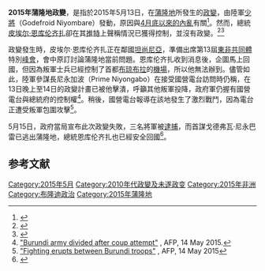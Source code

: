 
{{Infobox military conflict
| conflict    = 2015年蒲隆地政變
| width       = 
| partof      = [[2015年蒲隆地動亂|2015年蒲隆地動亂]]
| image       = [[File:Location_Burundi_AU_Africa.svg|250px]]
| caption     = 蒲隆地在[[非洲|非洲]]的位置
| date        = 2015年5月13日-2015年5月15日
| place       = {{flagicon|Burundi}} [[蒲隆地|蒲隆地]]
| coordinates = 
| map_type    = 
| map_relief  = 
| latitude    = 
| longitude   = 
| map_size    = 
| map_marksize = 
| map_caption = 
| map_label   = 
| territory   = 
| result      = 
| status      = 政變失敗，政府軍獲勝
| combatants_header = 
| combatant1  = {{flagicon|Burundi}} {{link-en|蒲隆地政府|Government of Burundi}}
| combatant2  = {{link-en|蒲隆地軍|Military of Burundi|陸軍}}反對派
| combatant3  = 
| commander1  = *[[皮埃尔·恩库伦齐扎|皮埃尔·恩库伦齐扎]]<br>*陸軍參謀長尼永加波（Prime Niyongabo）
| commander2  = {{link-en|戈德弗瓦·尼永巴雷|Godefroid Niyombare}}（Godefroid Niyombare）
| commander3  = 
| units1      =
| units2      = 
| units3      = 
| strength1   = 
| strength2   = 
| strength3   = 
| casualties1 = 
| casualties2 = 
| casualties3 = 
| notes       = 
| campaignbox = 
}}

'''2015年蒲隆地政變'''，是指於2015年5月13日，在[[蒲隆地|蒲隆地]]所發生的[[政變|政變]]，由陸軍[[少將|少將]]{{link-en|戈德弗瓦·尼永巴雷|Godefroid Niyombare}}（Godefroid Niyombare）發動，原因與[[2015年蒲隆地動亂|4月底以來的內亂]]有關<ref>{{cite web |url=http://af.reuters.com/article/burundiNews/idAFL5N0Y43MN20150513 |title=Senior Burundi army officer says dismisses President Nkurunziza |last1= |first1= |last2= |first2= |date=13 May 2015 |website= |publisher=Reuters |access-date=13 May 2015 |archive-date=2015-05-16 |archive-url=https://web.archive.org/web/20150516034905/http://af.reuters.com/article/burundiNews/idAFL5N0Y43MN20150513 |dead-url=no }}</ref>。然而，總統[[皮埃尔·恩库伦齐扎|皮埃尔·恩库伦齐扎]]卻在其[[推特|推特]]上聲稱情況已獲得控制，並沒有政變。<ref>{{cite web |url=https://twitter.com/BdiPresidence/status/598461322158813184 |title=Tweet |last1= |first1= |last2= |first2= |date=13 May 2015 |website= |publisher=Burundi Presidency |access-date=13 May 2015 |archive-date=2015-05-13 |archive-url=https://web.archive.org/web/20150513192230/https://twitter.com/BdiPresidence/status/598461322158813184 |dead-url=no }}</ref><ref>{{cite web |url=http://www.bbc.co.uk/news/live/world-africa-32631589 |title=Africa Live: Wednesday 13 May 2015 |last1= |first1= |last2= |first2= |date= |website= |publisher=BBC News |access-date=13 May 2015 |archive-date=2015-05-16 |archive-url=https://web.archive.org/web/20150516034849/http://www.bbc.co.uk/news/live/world-africa-32631589 |dead-url=no }}</ref> 

政變發生時，皮埃尔·恩库伦齐扎正在鄰國[[坦尚尼亞|坦尚尼亞]]，準備出席第13屆[[東非共同體|東非共同體]]特別[[峰會|峰會]]，會中原訂討論蒲隆地當前問題。恩库伦齐扎收到消息後，企圖馬上回國，但因為叛軍士兵已經控制了首都[[布琼布拉|布琼布拉]]的[[機場|機場]]，所以他無法辦到。儘管如此，陸軍參謀長尼永加波（Prime Niyongabo）在接受國營電台訪問時仍稱，在13日晚上至14日的政變計畫已被他擊潰，呼籲其他叛軍投降，政府軍仍握有國營電台與總統府的控制權<ref>[http://www.news24.com/Africa/News/Burundi-army-divided-after-coup-attempt-20150514 "Burundi army divided after coup attempt"] {{Wayback|url=http://www.news24.com/Africa/News/Burundi-army-divided-after-coup-attempt-20150514 |date=20180122125309 }}, AFP, 14 May 2015.</ref>。稍後，國營電台報導在該地發生了激烈戰鬥，因為電台正遭受叛軍包圍攻擊<ref>[http://news.iafrica.com/worldnews/993265.html "Fighting erupts between Burundi troops"] {{Wayback|url=http://news.iafrica.com/worldnews/993265.html |date=20150516140447 }}, AFP, 14 May 2015</ref>。

5月15日，政府當局宣布此次政變失敗，三名將軍被[[逮捕|逮捕]]，而首謀戈德弗瓦·尼永巴雷已逃出蒲隆地，總統恩库伦齐扎也已經安全回國<ref>{{cite news|title=布隆迪挫败政变 三将军被捕|url=http://www.voachinese.com/content/burundi-20150515/2768645.html|accessdate=2015-05-15|agency=[[美國之音|美國之音]]|date=2015-05-15|archive-date=2015-05-18|archive-url=https://web.archive.org/web/20150518053623/http://www.voachinese.com/content/burundi-20150515/2768645.html|dead-url=no}}</ref>。

==参考文献==
{{reflist}}

{{政变}}

[[Category:2015年5月|Category:2015年5月]]
[[Category:2010年代政變及未遂政变|Category:2010年代政變及未遂政变]]
[[Category:2015年非洲|Category:2015年非洲]]
[[Category:布隆迪政治|Category:布隆迪政治]]
[[Category:2015年蒲隆地|Category:2015年蒲隆地]]